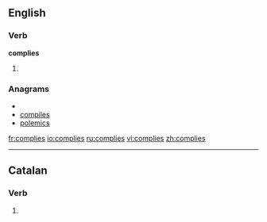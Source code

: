 ==English==

===Verb===
'''complies'''

# {{third person singular of|[[comply]]}}

===Anagrams===
* {{alphagram|ceilmops}}
* [[compiles#English|compiles]]
* [[polemics#English|polemics]]

[[fr:complies]]
[[io:complies]]
[[ru:complies]]
[[vi:complies]]
[[zh:complies]]

----
==Catalan==
===Verb===
{{infl form|ca|verb}}

# {{ca-verb form of|p=2|n=sg|t=impf|m=ind|complir}}
{{rfc-auto}}